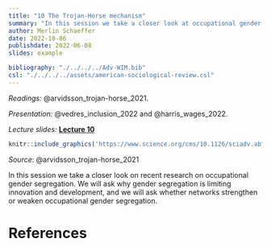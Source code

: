 ```yaml
---
title: "10 The Trojan-Horse mechanism"
summary: "In this session we take a closer look at occupational gender segregation."
author: Merlin Schaeffer
date: 2022-10-06
publishdate: 2022-06-08
slides: example

bibliography: "./../../../Adv-WIM.bib"
csl: "./../../../assets/american-sociological-review.csl"
---
```


*Readings:* @arvidsson_trojan-horse_2021.

*Presentation:* @vedres_inclusion_2022 and @harris_wages_2022.

*Lecture slides:* [**Lecture 10**](/Sessions/1-Intro/1-Intro.html)


```r
knitr::include_graphics('https://www.science.org/cms/10.1126/sciadv.abf6730/asset/207e13a5-1497-45c8-acdc-cdabd079a7db/assets/graphic/abf6730-f1.jpeg')
```
*Source*: @arvidsson_trojan-horse_2021

In this session we take a closer look on recent research on occupational gender segregation. We will ask why gender segregation is limiting innovation and development, and we will ask whether networks strengthen or weaken occupational gender segregation.

# References